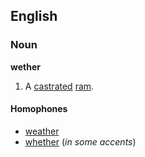 ==English==
===Noun===
'''wether'''

#A [[castrate]]d [[ram]].

====Homophones====
*[[weather]]
*[[whether]] (''in some accents'')